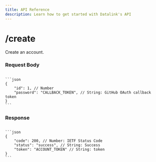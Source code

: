 ```yaml
---
title: API Reference
description: Learn how to get started with Datalink's API
---
```



# /create

Create an account.

### Request Body

<Code>
```json
{
    "id": 1, // Number
    "password": "CALLBACK_TOKEN", // String: GitHub OAuth callback token
}
```
</Code>

### Response
<Code>
```json
{
    "code": 200, // Number: IETF Status Code
    "status": "success", // String: Success
    "token": "ACCOUNT_TOKEN" // String: token
}
```
</Code>

